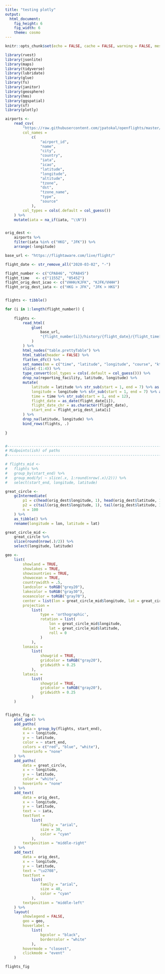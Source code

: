 ---
title: "testing plotly"
output: 
  html_document: 
    fig_height: 6
    fig_width: 6
    theme: cosmo
---

```{r setup, include=FALSE}
knitr::opts_chunk$set(echo = FALSE, cache = FALSE, warning = FALSE, message = FALSE, comment = FALSE, error = FALSE)
```

```{r loading_libraries}

library(rvest)
library(jsonlite)
library(maps)
library(tidyverse)
library(lubridate)
library(glue)
library(fs)
library(janitor)
library(geosphere)
library(hms)
library(ggspatial)
library(sf)
library(plotly)

```

```{r airports}

airports <- 
	read_csv(
		"https://raw.githubusercontent.com/jpatokal/openflights/master/data/airports.dat", 
		col_names = 
			c(
				"airport_id",
				"name",
				"city",
				"country",
				"iata",
				"icao",
				"latitude",
				"longitude",
				"altitude",
				"tzone",
				"dst",
				"tzone_name",
				"type",
				"source"
			), 
		col_types = cols(.default = col_guess())
	) %>% 
	mutate(iata = na_if(iata, "\\N"))


orig_dest <- 
	airports %>% 
	filter(iata %in% c("HKG", "JFK")) %>% 
	arrange(-longitude)

```

```{r scraping}

base_url <- "https://flightaware.com/live/flight/"

flight_date <- str_remove_all("2020-03-02", "-")

flight_number <- c("CPA846", "CPA845")
flight_time   <- c("1155Z", "0545Z")
flight_orig_dest_icao <- c("VHHH/KJFK", "KJFK/VHHH")
flight_orig_dest_iata <- c("HKG > JFK", "JFK > HKG")


flights <- tibble()

for (i in 1:length(flight_number)) {
	
	flights <- 
		read_html(
			glue(
				base_url, 
				"{flight_number[i]}/history/{flight_date}/{flight_time[i]}/{flight_orig_dest_icao[i]}/tracklog"
			)
		) %>% 
		html_nodes("table.prettyTable") %>% 
		html_table(header = FALSE) %>% 
		flatten_dfc() %>% 
		set_names(nm = c("time", "latitude", "longitude", "course", "kts", "mph", "feet", "rate", "reporting_facility")) %>% 
		slice(-(1:4)) %>% 
		type_convert(col_types = cols(.default = col_guess())) %>% 
		drop_na(reporting_facility, latitude, longitude) %>% 
		mutate(
			latitude = latitude %>% str_sub(start = 1, end = 7) %>% as.numeric(),
			longitude = longitude %>% str_sub(start = 1, end = 7) %>% as.numeric(),
			time = time %>% str_sub(start = 1, end = 12),
			flight_date = as_date(flight_date[i]),
			flight_date_chr = as.character(flight_date),
			start_end = flight_orig_dest_iata[i]
		) %>% 
		drop_na(latitude, longitude) %>% 
		bind_rows(flights, .)
	
}


#-----------------------------------------------------------------------------------------#
# Midpoints(ish) of paths
#-----------------------------------------------------------------------------------------#

# flights_mid <- 
# 	flights %>% 
# 	group_by(start_end) %>% 
# 	group_modify( ~ slice(.x, 1:round(nrow(.x)/2))) %>%
# 	select(start_end, longitude, latitude)

```

```{r great_circle}

great_circle <-
	gcIntermediate(
		p1 = c(head(orig_dest$longitude, 1), head(orig_dest$latitude, 1)),
		p2 = c(tail(orig_dest$longitude, 1), tail(orig_dest$latitude, 1)),
		n = 100
	) %>%
	as_tibble() %>%
	rename(longitude = lon, latitude = lat)

great_circle_mid <- 
	great_circle %>% 
	slice(round(nrow(.)/2)) %>% 
	select(longitude, latitude)

```

```{r plotting}

geo <- 
	list(
		showland = TRUE,
		showlakes = TRUE,
		showcountries = TRUE,
		showocean = TRUE,
		countrywidth = .5,
		landcolor = toRGB("grey20"),
		lakecolor = toRGB("gray30"),
		oceancolor = toRGB("gray70"),
		center = list(lon = great_circle_mid$longitude, lat = great_circle_mid$latitude),
		projection = 
			list(
				type = 'orthographic',
				rotation = list(
					lon = great_circle_mid$longitude, 
					lat = great_circle_mid$latitude,
					roll = 0
				)
			),
		lonaxis = 
			list(
				showgrid = TRUE,
				gridcolor = toRGB("gray20"),
				gridwidth = 0.25
			),
		lataxis = 
			list(
				showgrid = TRUE,
				gridcolor = toRGB("gray20"),
				gridwidth = 0.25
			)
	)


flights_fig <- 
	plot_geo() %>% 
	add_paths(
		data = group_by(flights, start_end),
		x = ~ longitude,
		y = ~ latitude,
		color = ~ start_end,
		colors = c("red", "blue", "white"),
		hoverinfo = "none"
	) %>%
	add_paths(
		data = great_circle,
		x = ~ longitude,
		y = ~ latitude,
		color = "white",
		hoverinfo = "none"
	) %>% 
	add_text(
		data = orig_dest,
		x = ~ longitude,
		y = ~ latitude,
		text = ~ iata,
		textfont = 
			list(
				family = "arial",
				size = 30,
				color = "cyan"
			),
		textposition = "middle-right"
	) %>%
	add_text(
		data = orig_dest,
		x = ~ longitude,
		y = ~ latitude,
		text = "\u2708",
		textfont = 
			list(
				family = "arial",
				size = 40,
				color = "cyan"
			),
		textposition = "middle-left"
	) %>%
	layout(
		showlegend = FALSE, 
		geo = geo,
		hoverlabel = 
			list(
				bgcolor = "black",
				bordercolor = "white"
			),
		hovermode = "closest",
		clickmode = "event"
	)

```

```{r printing}

flights_fig

```

